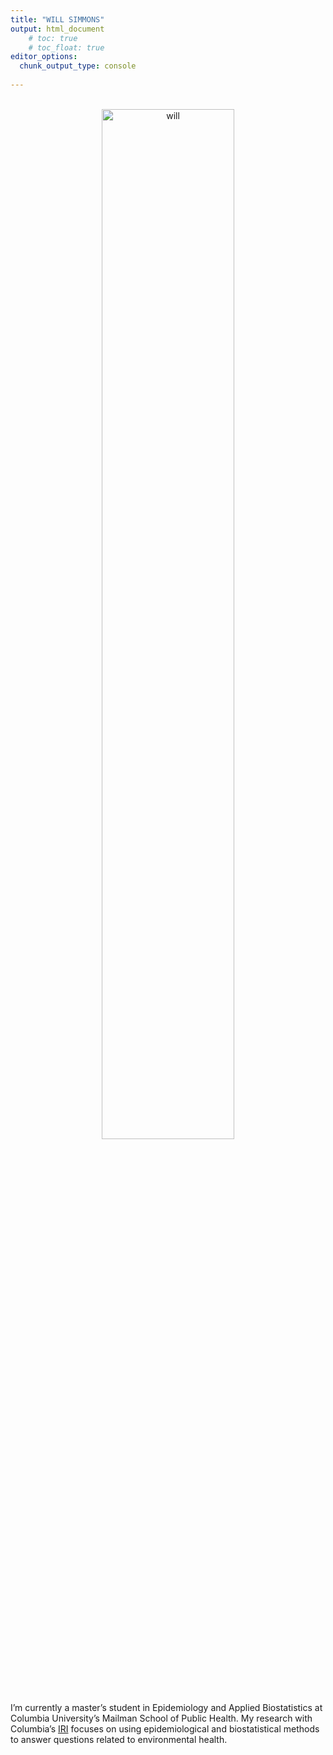 ```yaml
---
title: "WILL SIMMONS"
output: html_document
    # toc: true
    # toc_float: true
editor_options: 
  chunk_output_type: console
  
---
```


<center>

<br><img src="images/will_cropped.jpg" alt="will" style="width:65%" class="center"><br>

</center>

I'm currently a master's student in Epidemiology and Applied Biostatistics at Columbia University's Mailman School of Public Health. My research with Columbia's [IRI](https://iri.columbia.edu/) focuses on using epidemiological and biostatistical methods to answer questions related to environmental health.

